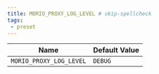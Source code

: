 ```yaml
---
title: MORIO_PROXY_LOG_LEVEL # skip-spellcheck
tags:
 - preset
---
```





<!-- MORIO_AUTO_GENERATED_CONTENT_STARTS - Manual changes made below will be overwritten skip-spellcheck -->
| Name | Default Value |
|------|---------------|
| `MORIO_PROXY_LOG_LEVEL` | `DEBUG` |
<!-- MORIO_AUTO_GENERATED_CONTENT_ENDS - Manual changes made above will be overwritten skip-spellcheck -->
